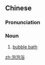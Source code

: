 ==Chinese==
{{zh-forms|type=21}}
{{zh-wp}}

===Pronunciation===
{{zh-pron
|m=pàopàoyù,tl2=y
|c=pou5 pou5 juk6
|cat=n
}}

===Noun===
{{zh-noun}}

# [[bubble bath]]

[[zh:泡泡浴]]